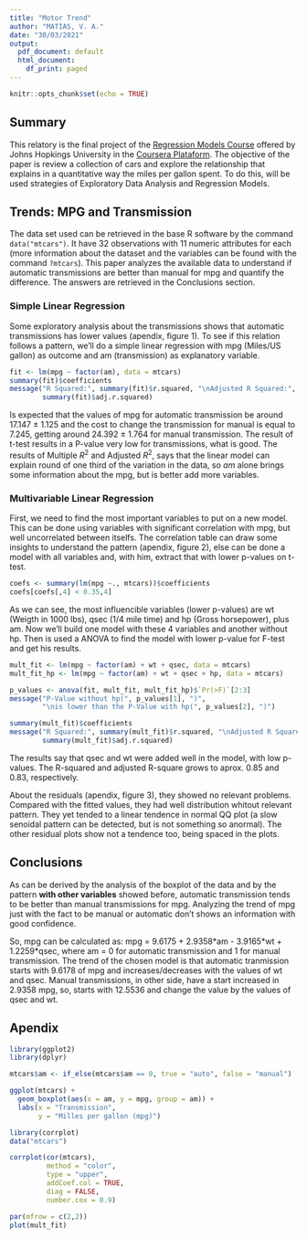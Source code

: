 ```yaml
---
title: "Motor Trend"
author: "MATIAS, V. A."
date: "30/03/2021"
output:
  pdf_document: default
  html_document:
    df_print: paged
---
```


```r
knitr::opts_chunk$set(echo = TRUE)
```

## Summary
<p> This relatory is the final project of the 
[Regression Models Course](https://www.coursera.org/learn/regression-models) 
offered by Johns Hopkings  University in the 
[Coursera Plataform](https://www.coursera.org/). The objective of the paper is 
review a collection of cars and explore the relationship that explains in a 
quantitative way the miles per gallon spent. To do this, will be used strategies
of Exploratory Data Analysis and Regression 
Models.

## Trends: MPG and Transmission
<p> The data set used can be retrieved in the base R software by the command 
`data("mtcars")`. It have 32 observations with 11 numeric attributes for each
(more information about the dataset and the variables can be found with the 
command `?mtcars`). This paper analyzes the available data to understand if 
automatic transmissions are better than manual for mpg and quantify the 
difference. The answers are retrieved in the Conclusions section.

### Simple Linear Regression
<p> Some exploratory analysis about the transmissions shows that automatic 
transmissions has lower values (apendix, figure 1). To see if this relation 
follows a pattern, we'll do a simple linear regression with mpg (Miles/US 
gallon) as outcome and 
am (transmission) as explanatory variable.
```r
fit <- lm(mpg ~ factor(am), data = mtcars)
summary(fit)$coefficients
message("R Squared:", summary(fit)$r.squared, "\nAdjusted R Squared:", 
        summary(fit)$adj.r.squared)
```
<p> Is expected that the values of mpg for automatic transmission be around 
17.147 $\pm$ 1.125 and the cost to change the transmission for manual is equal 
to 7.245, getting around 24.392 $\pm$ 1.764 for manual transmission. The result 
of t-test results in a P-value very low for transmissions, what is good. 
The results of Multiple $R^2$ and Adjusted $R^2$, says that the linear model 
can explain round of one third of the variation in the data, so _am_ alone 
brings some information about the mpg, but is better add more variables.

### Multivariable Linear Regression
<p> First, we need to find the most important variables to put on a new model.
This can be done using variables with significant correlation with mpg, but 
well uncorrelated between itselfs. The correlation table can draw some insights 
to understand the pattern (apendix, figure 2), else can be done a model with 
all variables and, with him, extract that with lower p-values on t-test.
```r
coefs <- summary(lm(mpg ~., mtcars))$coefficients
coefs[coefs[,4] < 0.35,4]
```
<p> As we can see, the most influencible variables (lower p-values) are wt 
(Weigth in 1000 lbs), qsec (1/4 mile time) and hp (Gross horsepower), plus am. 
Now we'll build one model with these 4 variables and another 
without hp. Then is used a ANOVA to find the model with lower p-value for F-test
and get his results.
```r
mult_fit <- lm(mpg ~ factor(am) + wt + qsec, data = mtcars)
mult_fit_hp <- lm(mpg ~ factor(am) + wt + qsec + hp, data = mtcars)

p_values <- anova(fit, mult_fit, mult_fit_hp)$`Pr(>F)`[2:3]
message("P-Value without hp(", p_values[1], ")", 
        "\nis lower than the P-Value with hp(", p_values[2], ")")

summary(mult_fit)$coefficients
message("R Squared:", summary(mult_fit)$r.squared, "\nAdjusted R Squared:", 
        summary(mult_fit)$adj.r.squared)
```
<p> The results say that qsec and wt were added well in the model, with low 
p-values. The R-squared and adjusted R-square grows to aprox. 0.85 and 0.83, 
respectively.
<p> About the residuals (apendix, figure 3), they showed no relevant problems. 
Compared with the fitted values, they had well distribution whitout 
relevant pattern. They yet tended to a linear tendence in normal QQ plot 
(a slow senoidal pattern can be detected, but is not something so anormal). 
The other residual plots show not a tendence too, being spaced in the plots.

## Conclusions
<p> As can be derived by the analysis of the boxplot of the data and by the 
pattern **with other variables** showed before, automatic transmission tends to 
be better than manual transmissions for mpg. Analyzing the trend of mpg just 
with the fact to be manual or automatic don't shows an information with good 
confidence.

<p> So, mpg can be calculated as: mpg = 9.6175 + 2.9358$*$am - 
3.9165$*$wt + 1.2259$*$qsec, where am = 0 for automatic transmission and 1 for 
manual transmission. The trend of the chosen model is that automatic tranmission
starts with 9.6178 of mpg and increases/decreases with the values of wt and qsec. 
Manual transmissions, in other side, have a start increased in 2.9358 mpg, so,
starts with 12.5536 and change the value by the values of qsec and wt.

## Apendix

```r
library(ggplot2)
library(dplyr)

mtcars$am <- if_else(mtcars$am == 0, true = "auto", false = "manual")

ggplot(mtcars) + 
  geom_boxplot(aes(x = am, y = mpg, group = am)) + 
  labs(x = "Transmission",
       y = "Milles per gallon (mpg)")
```

```r
library(corrplot)
data("mtcars")

corrplot(cor(mtcars), 
         method = "color",
         type = "upper", 
         addCoef.col = TRUE,
         diag = FALSE,
         number.cex = 0.9)
```

```r
par(mfrow = c(2,2))
plot(mult_fit)
```